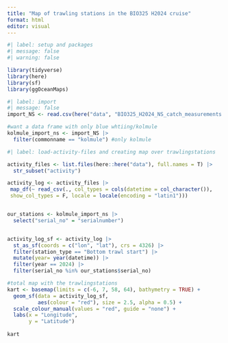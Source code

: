 ```yaml
---
title: "Map of trawling stations in the BIO325 H2024 cruise"
format: html
editor: visual
---
```


```r
#| label: setup and packages
#| message: false
#| warning: false

library(tidyverse)
library(here)
library(sf)
library(ggOceanMaps)

```

```r
#| label: import
#| message: false
import_NS <- read.csv(here("data", "BIO325_H2024_NS_catch_measurements.csv")) #import of all data

#want a data frame with only blue whtiing/kolmule
kolmule_import_ns <- import_NS |> 
  filter(commonname == "kolmule") #only kolmule

```

```r
#| label: load-activity-files and creating map over trawlingstations

activity_files <- list.files(here::here("data"), full.names = T) |> 
  str_subset("activity")

activity_log <- activity_files |> 
 map_df(~ read_csv(., col_types = cols(datetime = col_character()),
 show_col_types = F, locale = locale(encoding = "latin1")))


our_stations <- kolmule_import_ns |> 
  select("serial_no" = "serialnumber") 


activity_log_sf <- activity_log |> 
  st_as_sf(coords = c("lon", "lat"), crs = 4326) |> 
  filter(station_type == "Bottom trawl start") |>
  mutate(year= year(datetime)) |> 
  filter(year == 2024) |> 
  filter(serial_no %in% our_stations$serial_no)

#total map with the trawlingstations
kart <- basemap(limits = c(-6, 7, 58, 64), bathymetry = TRUE) + 
  geom_sf(data = activity_log_sf, 
          aes(colour = "red"), size = 2.5, alpha = 0.5) +
  scale_colour_manual(values = "red", guide = "none") +
  labs(x = "Longitude",
       y = "Latitude") 
  
kart
```
